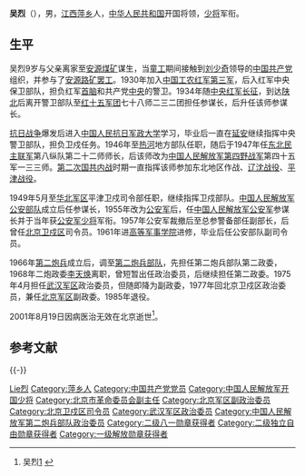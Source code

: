 {{模板:中国人民解放军将领
| name = 吴烈
| image name = Wu Lie.jpg
| width = 
| job = [[中国人民解放军|中国人民解放军]]第二任[[中国人民解放军第二炮兵部队|第二炮兵部队政委]]
| job2 = 
| period = 1968年3月 - 1970年3月
| birthname = 
| other_names = 
| foreign_names =
| english_names =
| Sex = 男
| date of birth = {{birth date|1915|10|20}}
| place of birth = {{ROC-1912}}[[江西|江西]][[萍乡|萍乡]]
| date of death =  {{death date and age|2001|8|19|1915|10|20}}
| place of death = {{PRC}}[[北京|北京]]
| nationality = {{PRC}}
| residence = 
| languages = 
| height = 
| weight = 
| party = {{CPC}}
| rank = [[中国人民解放军少将|少将]]
| spouse = 
| relatives = 
| educate = 
*[[中国人民抗日军政大学|中国人民抗日军政大学]]
*[[中国人民解放军高等军事学院|中国人民解放军高等军事学院]]
| past = 
| work =
| award = 
*[[中华人民共和国|中华人民共和国]]二级[[八一勋章_(1955年)|八一勋章]]（1955年）
*[[中华人民共和国|中华人民共和国]]二级[[独立自由勋章|独立自由勋章]]（1955年）
*[[中华人民共和国|中华人民共和国]]一级[[解放勋章|解放勋章]]（1955年）
*[[中国人民解放军|中国人民解放军]]一级[[红星功勋荣誉章|红星功勋荣誉章]]（1988年）
| rankrecord= 
*1955年被授予[[公安军少将|公安军少将]]军衔
*1957年改为[[中国人民解放军少将|少将]]军衔
}}

'''吴烈'''（{{bd|1915年|10月20日|2001年|8月19日|catIdx=W吴}}），男，[[江西|江西]][[萍乡|萍乡]]人，[[中华人民共和国|中华人民共和国]]开国将领，[[中国人民解放军少将|少将]]军衔。

== 生平 ==
吴烈9岁与父亲离家至[[安源|安源]][[煤矿|煤矿]]谋生，当[[童工|童工]]期间接触到[[刘少奇|刘少奇]]领导的[[中国共产党|中国共产党]]组织，并参与了[[安源路矿罢工|安源路矿罢工]]。1930年加入[[中国工农红军第三军|中国工农红军第三军]]，后入红军中央保卫部队，担负红军[[首脑|首脑]]和共产党[[中共中央|中央]]的警卫。1934年随[[中央红军|中央红军]][[长征|长征]]，到达[[陕北|陕北]]后离开警卫部队至[[红十五军团|红十五军团]]七十八师二三二团担任参谋长，后升任该师参谋长。

[[抗日战争|抗日战争]]爆发后进入[[中国人民抗日军政大学|中国人民抗日军政大学]]学习，毕业后一直在[[延安|延安]]继续指挥中央警卫部队，担负卫戍任务。1946年至[[热河|热河]]地方部队任职，随后于1947年任[[东北民主联军|东北民主联军]]第八纵队第二十二师师长，后该师改为[[中国人民解放军第四野战军|中国人民解放军第四野战军]]第四十五军一三三师。[[第二次国共内战|第二次国共内战]]时期一直指挥该师参加东北地区作战、[[辽沈战役|辽沈战役]]、[[平津战役|平津战役]]。

1949年5月至[[华北军区|华北军区]]平津卫戍司令部任职，继续指挥卫戍部队。[[中国人民解放军公安部队|中国人民解放军公安部队]]成立后任参谋长，1955年改为[[公安军|公安军]]后，任[[中国人民解放军公安军|中国人民解放军公安军]]参谋长并于当年获[[公安军少将|公安军少将]]军衔。1957年公安军裁撤后至总参警备部任副部长，后曾任[[北京卫戍区|北京卫戍区]]司令员。1961年进[[高等军事学院|高等军事学院]]进修，毕业后任公安部队副司令员。

1966年[[第二炮兵|第二炮兵]]成立后，调至[[第二炮兵部队|第二炮兵部队]]，先担任第二炮兵部队第二政委，1968年二炮政委[[李天焕|李天焕]]离职，曾短暂出任政治委员，后继续担任第二政委。1975年4月担任[[武汉军区|武汉军区]]政治委员，但随即降为副政委，1977年回北京卫戍区政治委员，兼任[[北京军区|北京军区]]副政委。1985年退役。

2001年8月19日因病医治无效在北京逝世<ref name="吴烈">吴烈[http://dangshi.people.com.cn/GB/165617/165618/166491/167909/12092435.html] {{Wayback|url=http://dangshi.people.com.cn/GB/165617/165618/166491/167909/12092435.html |date=20160304062121 }}</ref>。

== 参考文献 ==
{{Reflist}}

{{-}}
{{start box}}
{{s-mil|pla}}
{{s-new}}
{{s-title|[[中国人民解放军北京卫戍区|中国人民解放军北京卫戍区]][[司令员|司令员]]|1959年1月--1962年4月}}  
{{s-after|[[曾美|曾美]]}}
{{end box}}
{{中国人民解放军第二炮兵部队政治委员}}

{{Authority control}}

{{DEFAULTSORT:Wu吴}}
[[Category:吴姓|Lie烈]]
[[Category:萍乡人|Category:萍乡人]]
[[Category:中国共产党党员|Category:中国共产党党员]]
[[Category:中国人民解放军开国少将|Category:中国人民解放军开国少将]]
[[Category:北京市革命委员会副主任|Category:北京市革命委员会副主任]]
[[Category:北京军区副政治委员|Category:北京军区副政治委员]]
[[Category:北京卫戍区司令员|Category:北京卫戍区司令员]]
[[Category:武汉军区政治委员|Category:武汉军区政治委员]]
[[Category:中国人民解放军第二炮兵部队政治委员|Category:中国人民解放军第二炮兵部队政治委员]]
[[Category:二级八一勋章获得者|Category:二级八一勋章获得者]]
[[Category:二级独立自由勋章获得者|Category:二级独立自由勋章获得者]]
[[Category:一级解放勋章获得者|Category:一级解放勋章获得者]]